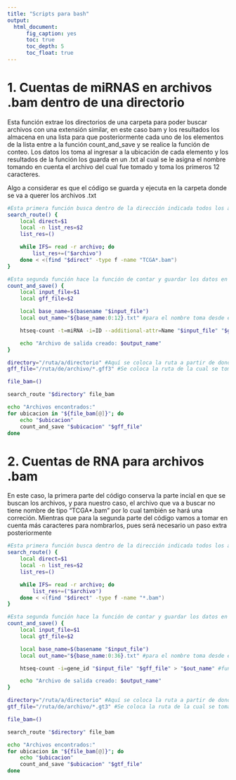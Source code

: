 ```yaml
---
title: "Scripts para bash"
output: 
  html_document:
      fig_caption: yes
      toc: true
      toc_depth: 5
      toc_float: true
---
```


# 1. Cuentas de miRNAS en archivos .bam dentro de una directorio 

Esta función extrae los directorios de una carpeta para poder buscar archivos con una extensión similar, en este caso bam y los resultados los almacena en una lista para que posteriormente cada uno de los elementos de la lista entre a la función count_and_save y se realice la función de conteo. Los datos los toma al ingresar a la ubicación de cada elemento y los resultados de la función los guarda en un .txt al cual se le asigna el nombre tomando en cuenta el archivo del cual fue tomado y toma los primeros 12 caracteres.

Algo a considerar es que el código se guarda y ejecuta en la carpeta donde se va a querer los archivos .txt 

``` bash
#Esta primera función busca dentro de la dirección indicada todos los archivos con un nombre similar a TCGA y que su extensión sea .txt y los almacena en una lista que al comenzar está vacía. 
search_route() {
    local direct=$1
    local -n list_res=$2
    list_res=()

    while IFS= read -r archivo; do
        list_res+=("$archivo")
    done < <(find "$direct" -type f -name "TCGA*.bam")
}

#Esta segunda función hace la función de contar y guardar los datos en un .txt
count_and_save() {
    local input_file=$1
    local gff_file=$2

    local base_name=$(basename "$input_file")
    local out_name="${base_name:0:12}.txt" #para el nombre toma desde el caracter 0 al 12 de los archivos originales y .txt es el tipo de archivo que se genera.

    htseq-count -t=miRNA -i=ID --additional-attr=Name "$input_file" "$gff_file" > "$out_name" #función para realizar el conteo a cada uno de los elementos y se ponen los datos disponibles en el archivo de anotaciones

    echo "Archivo de salida creado: $output_name"
}

directory="/ruta/a/directorio" #Aquí se coloca la ruta a partir de donde quieres hacer la búsqueda (si tienes subcarpetas, también busca dentro de ellas)
gff_file="/ruta/de/archivo/*.gff3" #Se coloca la ruta de la cual se toman las anotaciones para la función

file_bam=() 

search_route "$directory" file_bam

echo "Archivos encontrados:"
for ubicacion in "${file_bam[@]}"; do
    echo "$ubicacion"
    count_and_save "$ubicacion" "$gff_file"
done
``` 

# 2. Cuentas de RNA para archivos .bam
En este caso, la primera parte del código conserva la parte incial en que se buscan los archivos, y para nuestro caso, el archivo que va a buscar no tiene nombre de tipo "TCGA*.bam" por lo cual también se hará una correción. Mientras que para la segunda parte del código vamos a tomar en cuenta más caracteres para nombrarlos, pues será necesario un paso extra posteriormente
``` bash
#Esta primera función busca dentro de la dirección indicada todos los archivos con un nombre similar a TCGA y que su extensión sea .txt y los almacena en una lista que al comenzar está vacía. 
search_route() {
    local direct=$1
    local -n list_res=$2
    list_res=()

    while IFS= read -r archivo; do
        list_res+=("$archivo")
    done < <(find "$direct" -type f -name "*.bam")
}

#Esta segunda función hace la función de contar y guardar los datos en un .txt
count_and_save() {
    local input_file=$1
    local gtf_file=$2

    local base_name=$(basename "$input_file")
    local out_name="${base_name:0:36}.txt" #para el nombre toma desde el caracter 0 al 36 de los archivos originales y .txt es el tipo de archivo que se genera.

    htseq-count -i=gene_id "$input_file" "$gff_file" > "$out_name" #función para realizar el conteo a cada uno de los elementos y se ponen los datos disponibles en el archivo de anotaciones

    echo "Archivo de salida creado: $output_name"
}

directory="/ruta/a/directorio" #Aquí se coloca la ruta a partir de donde quieres hacer la búsqueda (si tienes subcarpetas, también busca dentro de ellas)
gtf_file="/ruta/de/archivo/*.gt3" #Se coloca la ruta de la cual se toman las anotaciones para la función

file_bam=() 

search_route "$directory" file_bam

echo "Archivos encontrados:"
for ubicacion in "${file_bam[@]}"; do
    echo "$ubicacion"
    count_and_save "$ubicacion" "$gtf_file"
done
``` 
